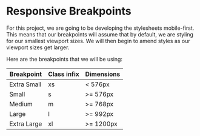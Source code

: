 
<Meta title="Styles/Responsive Breakpoints" />

# Responsive Breakpoints

For this project, we are going to be developing the stylesheets mobile-first. This means that our breakpoints will assume that by default, we are styling for our smallest viewport sizes. We will then begin to amend styles as our viewport sizes get larger.

Here are the breakpoints that we will be using:

<table>
  <thead>
    <tr>
      <th>Breakpoint</th>
      <th>Class infix</th>
      <th>Dimensions</th>
    </tr>
  </thead>
  <tbody>
    <tr>
      <td>Extra Small</td>
      <td>xs</td>
      <td>&lt; 576px</td>
    </tr>
    <tr>
      <td>Small</td>
      <td>s</td>
      <td>&gt;= 576px</td>
    </tr>
    <tr>
      <td>Medium</td>
      <td>m</td>
      <td>&gt;= 768px</td>
    </tr>
    <tr>
      <td>Large</td>
      <td>l</td>
      <td>&gt;= 992px</td>
    </tr>
    <tr>
      <td>Extra Large</td>
      <td>xl</td>
      <td>&gt;= 1200px</td>
    </tr>
  </tbody>
</table>

